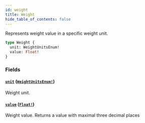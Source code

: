 ```yaml
---
id: weight
title: Weight
hide_table_of_contents: false
---
```


Represents weight value in a specific weight unit.

```graphql
type Weight {
  unit: WeightUnitsEnum!
  value: Float!
}
```

### Fields

#### [`unit`](#) ([`WeightUnitsEnum!`](../../../developer/api-reference/enums/weight-units-enum))

Weight unit.

#### [`value`](#) ([`Float!`](../../../developer/api-reference/scalars/float))

Weight value. Returns a value with maximal three decimal places
